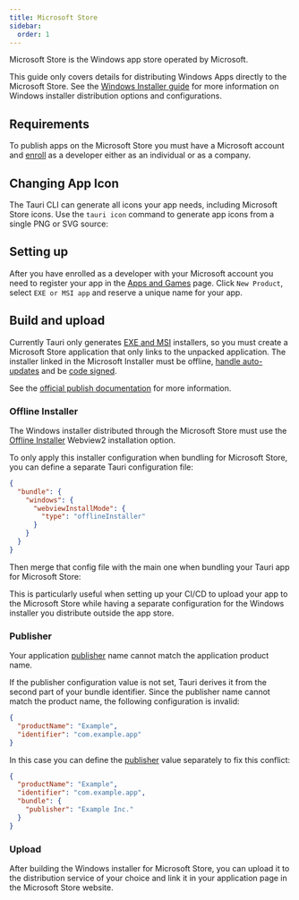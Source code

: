 ```yaml
---
title: Microsoft Store
sidebar:
  order: 1
---
```



Microsoft Store is the Windows app store operated by Microsoft.

This guide only covers details for distributing Windows Apps directly to the Microsoft Store.
See the [Windows Installer guide] for more information on Windows installer distribution options and configurations.

## Requirements

To publish apps on the Microsoft Store you must have a Microsoft account
and [enroll] as a developer either as an individual or as a company.

## Changing App Icon

The Tauri CLI can generate all icons your app needs, including Microsoft Store icons.
Use the `tauri icon` command to generate app icons from a single PNG or SVG source:

<CommandTabs
  npm="npm run tauri icon /path/to/app-icon.png"
  yarn="yarn tauri icon /path/to/app-icon.png"
  pnpm="pnpm tauri icon /path/to/app-icon.png"
  cargo="cargo tauri icon /path/to/app-icon.png"
/>

## Setting up

After you have enrolled as a developer with your Microsoft account you need to register your app in the [Apps and Games] page.
Click `New Product`, select `EXE or MSI app` and reserve a unique name for your app.

## Build and upload

Currently Tauri only generates [EXE and MSI][Windows Installer guide] installers, so you must create a Microsoft Store application
that only links to the unpacked application.
The installer linked in the Microsoft Installer must be offline, [handle auto-updates] and be [code signed].

See the [official publish documentation] for more information.

### Offline Installer

The Windows installer distributed through the Microsoft Store must use the [Offline Installer] Webview2 installation option.

To only apply this installer configuration when bundling for Microsoft Store, you can define a separate Tauri configuration file:

```json title="src-tauri/tauri.microsoftstore.conf.json
{
  "bundle": {
    "windows": {
      "webviewInstallMode": {
        "type": "offlineInstaller"
      }
    }
  }
}
```

Then merge that config file with the main one when bundling your Tauri app for Microsoft Store:

<CommandTabs
  npm="npm run tauri build -- --no-bundle
npm run tauri bundle -- --config src-tauri/tauri.microsoftstore.conf.json"
  yarn="yarn tauri build --no-bundle
yarn tauri bundle --config src-tauri/tauri.microsoftstore.conf.json"
  pnpm="pnpm tauri build --no-bundle
pnpm tauri bundle --config src-tauri/tauri.microsoftstore.conf.json"
  cargo="cargo tauri build --no-bundle
cargo tauri bundle --config src-tauri/tauri.microsoftstore.conf.json"
/>

This is particularly useful when setting up your CI/CD to upload your app to the Microsoft Store while having a separate configuration
for the Windows installer you distribute outside the app store.

### Publisher

Your application [publisher] name cannot match the application product name.

If the publisher configuration value is not set, Tauri derives it from the second part of your bundle identifier.
Since the publisher name cannot match the product name, the following configuration is invalid:

```json title=tauri.conf.json "example" "Example"
{
  "productName": "Example",
  "identifier": "com.example.app"
}
```

In this case you can define the [publisher] value separately to fix this conflict:

```json title=tauri.conf.json ins={4-6}
{
  "productName": "Example",
  "identifier": "com.example.app",
  "bundle": {
    "publisher": "Example Inc."
  }
}
```

### Upload

After building the Windows installer for Microsoft Store, you can upload it to the distribution service of your choice
and link it in your application page in the Microsoft Store website.

[Windows Installer guide]: /distribute/windows-installer/
[enroll]: https://learn.microsoft.com/en-us/windows/apps/get-started/sign-up
[Apps and Games]: https://partner.microsoft.com/en-us/dashboard/apps-and-games/overview
[handle auto-updates]: /plugin/updater/
[code signed]: /distribute/sign/windows/
[Offline Installer]: /distribute/windows-installer/#offline-installer
[official publish documentation]: https://learn.microsoft.com/en-us/windows/apps/publish/
[publisher]: /reference/config/#publisher
